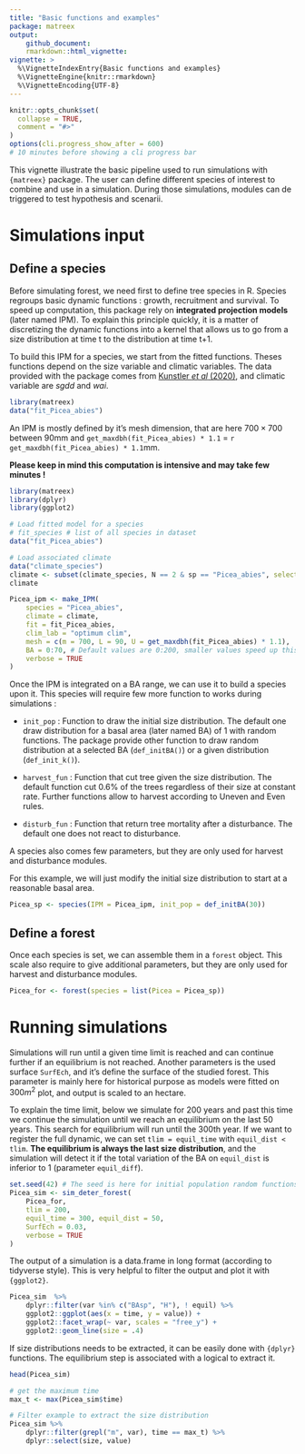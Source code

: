 ```yaml
---
title: "Basic functions and examples"
package: matreex
output: 
    github_document:
    rmarkdown::html_vignette:
vignette: >
  %\VignetteIndexEntry{Basic functions and examples}
  %\VignetteEngine{knitr::rmarkdown}
  %\VignetteEncoding{UTF-8}
---
```


```r
knitr::opts_chunk$set(
  collapse = TRUE,
  comment = "#>"
)
options(cli.progress_show_after = 600) 
# 10 minutes before showing a cli progress bar
```

This vignette illustrate the basic pipeline used to run simulations with `{matreex}` package. The user can define different species of interest to combine and use in a simulation. During those simulations, modules can de triggered to test hypothesis and scenarii.

# Simulations input

## Define a species

Before simulating forest, we need first to define tree species in R. Species regroups basic dynamic functions : growth, recruitment and survival. To speed up computation, this package rely on **integrated projection models** (later named IPM). To explain this principle quickly, it is a matter of discretizing the dynamic functions into a kernel that allows us to go from a size distribution at time t to the distribution at time t+1. 

To build this IPM for a species, we start from the fitted functions. Theses functions depend on the size variable and climatic variables. The data provided with the package comes from [Kunstler *et al* (2020)](https://doi.org/10.1111/1365-2745.13533), and climatic variable are *sgdd* and *wai*. 

```r
library(matreex)
data("fit_Picea_abies")
```

An IPM is mostly defined by it's mesh dimension, that are here $700 \times 700$ between 90mm and `get_maxdbh(fit_Picea_abies) * 1.1` = `r get_maxdbh(fit_Picea_abies) * 1.1`mm.

**Please keep in mind this computation is intensive and may take few minutes !**

```r
library(matreex)
library(dplyr)
library(ggplot2)

# Load fitted model for a species
# fit_species # list of all species in dataset
data("fit_Picea_abies")

# Load associated climate
data("climate_species")
climate <- subset(climate_species, N == 2 & sp == "Picea_abies", select = -sp)
climate

Picea_ipm <- make_IPM(
    species = "Picea_abies", 
    climate = climate, 
    fit = fit_Picea_abies,
    clim_lab = "optimum clim",
    mesh = c(m = 700, L = 90, U = get_maxdbh(fit_Picea_abies) * 1.1),
    BA = 0:70, # Default values are 0:200, smaller values speed up this vignette.
    verbose = TRUE
)
```

Once the IPM is integrated on a BA range, we can use it to build a species upon it. This species will require few more function to works during simulations :

* `init_pop` : Function to draw the initial size distribution. The default one draw distribution for a basal area (later named BA) of 1 with random functions. The package provide other function to draw random distribution at a selected BA (`def_initBA()`) or a given distribution (`def_init_k()`).

* `harvest_fun` : Function that cut tree given the size distribution. The default function cut 0.6% of the trees regardless of their size at constant rate. Further functions allow to harvest according to Uneven and Even rules.

* `disturb_fun` : Function that return tree mortality after a disturbance. The default one does not react to disturbance.

A species also comes few parameters, but they are only used for harvest and disturbance modules.

For this example, we will just modify the initial size distribution to start at a reasonable basal area.

```r
Picea_sp <- species(IPM = Picea_ipm, init_pop = def_initBA(30))
```

## Define a forest

Once each species is set, we can assemble them in a `forest` object. This scale also require to give additional parameters, but they are only used for harvest and disturbance modules.

```r
Picea_for <- forest(species = list(Picea = Picea_sp))
```

# Running simulations

Simulations will run until a given time limit is reached and can continue further if an equilibrium is not reached. Another parameters is the used surface `SurfEch`, and it's define the surface of the studied forest. This parameter is mainly here for historical purpose as models were fitted on $300m^2$ plot, and output is scaled to an hectare.

To explain the time limit, below we simulate for 200 years and past this time we continue the simulation until we reach an equilibrium on the last 50 years. This search for equilibrium will run until the 300th year. If we want to register the full dynamic, we can set `tlim = equil_time` with `equil_dist < tlim`. **The equilibrium is always the last size distribution**, and the simulation will detect it if the total variation of the BA on `equil_dist` is inferior to 1 (parameter `equil_diff`).

```r
set.seed(42) # The seed is here for initial population random functions.
Picea_sim <- sim_deter_forest(
    Picea_for, 
    tlim = 200, 
    equil_time = 300, equil_dist = 50,
    SurfEch = 0.03,
    verbose = TRUE
)
```

The output of a simulation is a data.frame in long format (according to tidyverse style). This is very helpful to filter the output and plot it with `{ggplot2}`.

```r
Picea_sim  %>%
    dplyr::filter(var %in% c("BAsp", "H"), ! equil) %>%
    ggplot2::ggplot(aes(x = time, y = value)) +
    ggplot2::facet_wrap(~ var, scales = "free_y") +
    ggplot2::geom_line(size = .4)
```

If size distributions needs to be extracted, it can be easily done with `{dplyr}` functions. The equilibrium step is associated with a logical to extract it.

```r
head(Picea_sim)

# get the maximum time
max_t <- max(Picea_sim$time)

# Filter example to extract the size distribution
Picea_sim %>% 
    dplyr::filter(grepl("m", var), time == max_t) %>% 
    dplyr::select(size, value)
```

